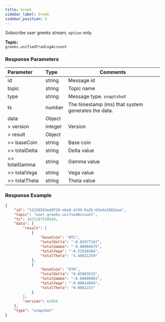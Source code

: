 ```yaml
---
title: Greek
sidebar_label: Greek
sidebar_position: 5
---
```


Subscribe user greeks stream, `option` only.

**Topic:**<br/>
`greeks.unifiedTradingAccount`

### Response Parameters
| Parameter | Type | Comments|
|:----- |:-----|----- |
|id |string |Message id |
|topic |string |Topic name |
|type |string |Message type. `snaptshot`|
|ts |number |The timestamp (ms) that system generates the data. |
|data |Object | |
|> version |integer |Version|
|> result |Object | |
|>> baseCoin |string|Base coin |
|>> totalDelta |string|Delta value |
|>> totalGamma |string|Gamma value |
|>> totalVega |string|Vega value |
|>> totalTheta |string|Theta value |

### Response Example

<Tabs>
<TabItem value="greek" label="Greeks">

```json
{
    "id": "53328593eddf20-ebe8-47d9-8a2b-62e4e2681eaa",
    "topic": "user.greeks.unifiedAccount",
    "ts": 1672107550646,
    "data": {
        "result": [
            {
                "baseCoin": "BTC",
                "totalDelta": "-0.02077347",
                "totalGamma": "-0.00004675",
                "totalVega": "-0.52558304",
                "totalTheta": "3.48921259"
            },
            {
                "baseCoin": "ETH",
                "totalDelta": "0.05003533",
                "totalGamma": "-0.00000063",
                "totalVega": "-0.00014849",
                "totalTheta": "0.0041225"
            }
        ],
        "version": 62056
    },
    "type": "snapshot"
}
```
</TabItem>
</Tabs>

